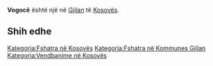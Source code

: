 {{Fshat në 
 | Emri                = Vogocë
 | EmriAlt                = 
 | NAME_SHORT_FORM=      
 | NAME_GENERIC=      
 | NAME_SORT_NAME_RO=      VOGOCE
 | FULL_NAME_RO = Vogocë
 | FULL_NAME_ND_RO=Vogoce
 | SORT_NAME_RG=VOGOCE
 | FULL_NAME_RG=Vogocë
 | FULL_NAME_ND_RG=Vogoce
 | SRP_NAME_SHORT_FORM=      
 | SRP_NAME_GENERIC=      
 | SRP_NAME_SORT_NAME_RO=      
 | SRP_FULL_NAME_RO = 
 | SRP_FULL_NAME_ND_RO=
 | SRP_SORT_NAME_RG=
 | SRP_FULL_NAME_RG=
 | SRP_FULL_NAME_ND_RG=
 | Emri (Rasa dhanore) = 
 | Figura              = 
 | Shteti              = Kosovo
 | Komuna              = Gjilan
 | Kodi postar         = 
 | Sipërfaqja          = 

 | Popullsia           = 

 | Regj. i popullsisë  = 
 | Dend. e popullsisë  = 
 | Faqja zyrtare       = 
 <!--- Koordinatat ----> 
 | Gjerësia            = 42.351389
 | Gjatësia            = 20.393056
 | Lartësia            = 
}}
'''Vogocë''' është një [[]] në [[Gjilan]] të [[Kosovës]].

<!-- == Gjeografia == -->
<!-- == Historia == -->
<!-- == Demografia == -->
== Shih edhe ==
{{Komuna Gjilan}}
{{Kosovo-Administrata-Cung}}

[[Kategoria:Fshatra në Kosovës]]
[[Kategoria:Fshatra në Kommunes Gjilan]]
[[Kategoria:Vendbanime në Kosovës]]